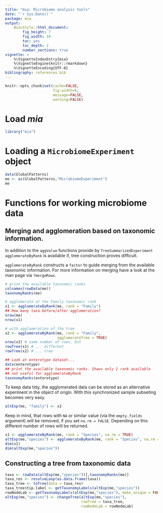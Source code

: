 ```yaml
---
title: "mia: Microbiome analysis tools"
date: "`r Sys.Date()`"
package: mia
output:
    BiocStyle::html_document:
        fig_height: 7
        fig_width: 10
        toc: yes
        toc_depth: 2
        number_sections: true
vignette: >
    %\VignetteIndexEntry{mia}
    %\VignetteEngine{knitr::rmarkdown}
    %\VignetteEncoding{UTF-8}
bibliography: references.bib
---
```


```r
knitr::opts_chunk$set(cache=FALSE,
                      fig.width=9,
                      message=FALSE,
                      warning=FALSE)
```

# Load *mia*

```r
library("mia")
```

# Loading a `MicrobiomeExperiment` object

```r
data(GlobalPatterns)
me <- as(GlobalPatterns,"MicrobiomeExperiment")
me
```

# Functions for working microbiome data

## Merging and agglomeration based on taxonomic information.

In addition to the `aggValue` functions provide by `TreeSummarizedExperiment`
`agglomerateByRank` is available if, tree construction proves difficult.

`agglomerateByRank` constructs a `factor` to guide merging from the available
taxonomic information. For more information on merging have a look at the man
page via `?mergeRows`.

```r
# print the available taxonomic ranks
colnames(rowData(me))
taxonomyRanks(me)

# agglomerate at the Family taxonomic rank
x1 <- agglomerateByRank(me, rank = "Family")
## How many taxa before/after agglomeration?
nrow(me)
nrow(x1)

# with agglomeration of the tree
x2 <- agglomerateByRank(me, rank = "Family",
                        agglomerateTree = TRUE)
nrow(x2) # same number of rows, but
rowTree(x1) # ... different
rowTree(x2) # ... tree

## Look at enterotype dataset...
data(enterotype)
## print the available taxonomic ranks. Shows only 1 rank available
## not useful for agglomerateByRank
taxonomyRanks(enterotype)
```

To keep data tidy, the agglomerated data can be stored as an alternative 
experiment in the object of origin. With this synchronized sample subseting
becomes very easy.

```r
altExp(me, "family") <- x2
```

Keep in mind, that rows with `NA` or similar value (via the 
`empty.fields` argument) will be removed, if you set `na.rm = FALSE`. Depending
on this different number of rows will be returned.

```r
x1 <- agglomerateByRank(me, rank = "Species", na.rm = TRUE)
altExp(me,"species") <- agglomerateByRank(me, rank = "Species", na.rm = FALSE)
dim(x1)
dim(altExp(me,"species"))
```

## Constructing a tree from taxonomic data

```r
taxa <- rowData(altExp(me,"species"))[,taxonomyRanks(me)]
taxa_res <- resolveLoop(as.data.frame(taxa))
taxa_tree <- toTree(data = taxa_res)
taxa_tree$tip.label <- getTaxonomyLabels(altExp(me,"species"))
rowNodeLab <- getTaxonomyLabels(altExp(me,"species"), make_unique = FALSE)
altExp(me,"species") <- changeTree(altExp(me,"species"),
                                   rowTree = taxa_tree,
                                   rowNodeLab = rowNodeLab)
```


